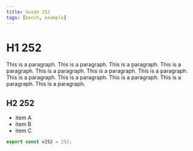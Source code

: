 ```yaml
---
title: Guide 252
tags: [bench, example]
---
```


# H1 252

This is a paragraph. This is a paragraph. This is a paragraph. This is a paragraph. This is a paragraph. This is a paragraph. This is a paragraph. This is a paragraph. This is a paragraph. This is a paragraph. This is a paragraph. This is a paragraph. 

## H2 252

- item A
- item B
- item C

```ts
export const v252 = 252;
```